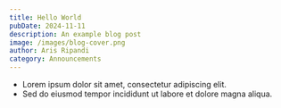 ```yaml
---
title: Hello World
pubDate: 2024-11-11
description: An example blog post
image: /images/blog-cover.png
author: Aris Ripandi
category: Announcements
---
```


- Lorem ipsum dolor sit amet, consectetur adipiscing elit.
- Sed do eiusmod tempor incididunt ut labore et dolore magna aliqua.
